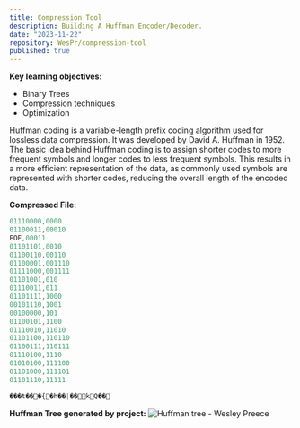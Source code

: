 ```yaml
---
title: Compression Tool
description: Building A Huffman Encoder/Decoder.
date: "2023-11-22"
repository: WesPr/compression-tool
published: true
---
```


**Key learning objectives:**

- Binary Trees
- Compression techniques
- Optimization

Huffman coding is a variable-length prefix coding algorithm used for lossless data compression. It was developed by David A. Huffman in 1952. The basic idea behind Huffman coding is to assign shorter codes to more frequent symbols and longer codes to less frequent symbols. This results in a more efficient representation of the data, as commonly used symbols are represented with shorter codes, reducing the overall length of the encoded data.

**Compressed File:**

```ts
01110000,0000
01100011,00010
EOF,00011
01101101,0010
01100110,00110
01100001,001110
01111000,001111
01101001,010
01110011,011
01101111,1000
00101110,1001
00100000,101
01100101,1100
01110010,11010
01101100,110110
01100111,110111
01110100,1110
01010100,111100
01101000,111101
01101110,11111

���t���{�h��|��kQ��
```

**Huffman Tree generated by project:**
![Huffman tree - Wesley Preece](/images/compressiontool/HuffmanTreeWesleyPreece.svg)

